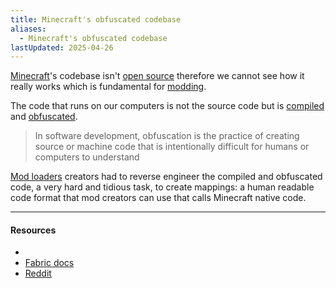 ```yaml
---
title: Minecraft's obfuscated codebase
aliases:
  - Minecraft's obfuscated codebase
lastUpdated: 2025-04-26
---
```



[Minecraft](/minecraft)'s codebase isn't [open source](https://en.wikipedia.org/wiki/Open_source) therefore we cannot see how it really works which is fundamental for [modding](/modding).

The code that runs on our computers is not the source code but is [compiled](https://en.wikipedia.org/wiki/Compiler) and [obfuscated](https://en.wikipedia.org/wiki/Obfuscation_(software)).
> In software development, obfuscation is the practice of creating source or machine code that is intentionally difficult for humans or computers to understand

[Mod loaders](/modloader) creators had to reverse engineer the compiled and obfuscated code, a very hard and tidious task, to create mappings: a human readable code format that mod creators can use that calls Minecraft native code.

---

#### Resources

- <Wiki src="https://minecraft.wiki/w/Obfuscation_map" />
- [Fabric docs](https://docs.fabricmc.net/develop/getting-started/introduction-to-fabric-and-modding#why-is-fabric-necessary-to-mod-minecraft)
- [Reddit](https://reddit.com/r/Minecraft/comments/30pjwg/why_is_minecraft_still_closed_source)
